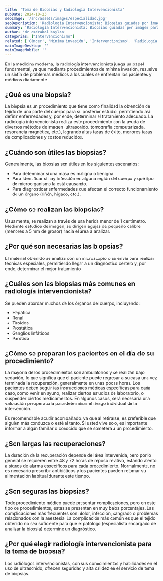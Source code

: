 ```yaml
---
title: 'Toma de Biopsias y Radiología Intervencionista'
pubDate: 2024-10-23
seoImage: '/src/assets/images/especialidad.jpg'
seoDescription: 'Radiología Intervencionista: Biopsias guiadas por imagen para diagnósticos precisos y mínimamente invasivos, mejorando la seguridad y resultados para los pacientes.'
summary: 'Radiología Intervencionista: Biopsias guiadas por imagen para diagnósticos precisos y mínimamente invasivos, mejorando la seguridad y resultados para los pacientes.'
author: 'dr-asdrubal-baylon'
categorias: ["Intervencionismo"]
related: ['Cáncer', 'Mínima invasión', 'Intervencionismo', 'Radiología', 'Radiología Intervencionista', 'Corta estancia', 'Ultrasonido', 'Ecografía', 'Medicina', 'Salud']
mainImageDesktop: ''
mainImageMobile: ''
---
```


En la medicina moderna, la radiología intervencionista juega un papel fundamental, ya que mediante procedimientos de mínima invasión, resuelve un sinfín de problemas médicos a los cuales se enfrentan los pacientes y médicos diariamente.

## ¿Qué es una biopsia?

La biopsia es un procedimiento que tiene como finalidad la obtención de tejido de una parte del cuerpo para su posterior estudio, permitiendo así definir enfermedades y, por ende, determinar el tratamiento adecuado. La radiología intervencionista realiza este procedimiento con la ayuda de diversos métodos de imagen (ultrasonido, tomografía computarizada, resonancia magnética, etc.), logrando altas tasas de éxito, menores tasas de complicaciones y costos reducidos.

## ¿Cuándo son útiles las biopsias?

Generalmente, las biopsias son útiles en los siguientes escenarios:
- Para determinar si una masa es maligna o benigna.
- Para identificar si hay infección en alguna región del cuerpo y qué tipo de microorganismo la está causando.
- Para diagnosticar enfermedades que afectan el correcto funcionamiento de un órgano (riñón, hígado, etc.).

## ¿Cómo se realizan las biopsias?

Usualmente, se realizan a través de una herida menor de 1 centímetro. Mediante estudios de imagen, se dirigen agujas de pequeño calibre (menores a 5 mm de grosor) hacia el área a analizar.

## ¿Por qué son necesarias las biopsias?

El material obtenido se analiza con un microscopio o se envía para realizar técnicas especiales, permitiendo llegar a un diagnóstico certero y, por ende, determinar el mejor tratamiento.

## ¿Cuáles son las biopsias más comunes en radiología intervencionista?

Se pueden abordar muchos de los órganos del cuerpo, incluyendo:
- Hepática
- Renal
- Tiroides
- Prostática
- Ganglios linfáticos
- Parótida

## ¿Cómo se preparan los pacientes en el día de su procedimiento?
La mayoría de los procedimientos son ambulatorios y se realizan bajo sedación, lo que significa que el paciente puede regresar a su casa una vez terminada la recuperación, generalmente en unas pocas horas. Los pacientes deben seguir las instrucciones médicas específicas para cada caso, como venir en ayuno, realizar ciertos estudios de laboratorio, o suspender ciertos medicamentos. En algunos casos, será necesaria una valoración preoperatoria para determinar el riesgo individual de la intervención.

Es recomendable acudir acompañado, ya que al retirarse, es preferible que alguien más conduzca o esté al tanto. Si usted vive solo, es importante informar a algún familiar o conocido que se someterá a un procedimiento.

## ¿Son largas las recuperaciones?
La duración de la recuperación depende del área intervenida, pero por lo general se requieren entre 48 y 72 horas de reposo relativo, estando atento a signos de alarma específicos para cada procedimiento. Normalmente, no es necesario prescribir antibióticos y los pacientes pueden retomar su alimentación habitual durante este tiempo.

## ¿Son seguras las biopsias?
Todo procedimiento médico puede presentar complicaciones, pero en este tipo de procedimientos, estas se presentan en muy bajos porcentajes. Las complicaciones más frecuentes son: dolor, infección, sangrado o problemas relacionados con la anestesia. La complicación más común es que el tejido obtenido no sea suficiente para que el patólogo (especialista encargado de analizar la biopsia) determine un diagnóstico.

## ¿Por qué elegir radiología intervencionista para la toma de biopsia?
Los radiólogos intervencionistas, con sus conocimientos y habilidades en el uso de ultrasonido, ofrecen seguridad y alta calidez en el servicio de toma de biopsias.
